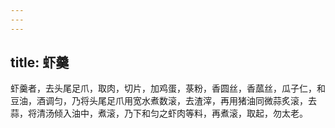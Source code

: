 ```yaml
---
---
---
```

title: 虾羹
---



虾羹者，去头尾足爪，取肉，切片，加鸡蛋，菉粉，香圆丝，香蓏丝，瓜子仁，和豆油，酒调匀，乃将头尾足爪用宽水煮数滚，去渣滓，再用猪油同微蒜炙滚，去蒜，将清汤倾入油中，煮滚，乃下和匀之虾肉等料，再煮滚，取起，勿太老。